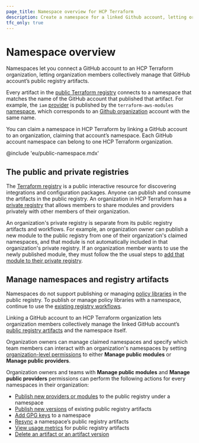```yaml
---
page_title: Namespace overview for HCP Terraform
description: Create a namespace for a linked Github account, letting organization members collectively manage that account’s public registry artifacts.
tfc_only: true
---
```


#  Namespace overview

Namespaces let you connect a GitHub account to an HCP Terraform organization, letting organization members collectively manage that GitHub account’s public registry artifacts.

Every artifact in the [public Terraform registry](https://registry.terraform.io/) connects to a namespace that matches the name of the GitHub account that published that artifact. For example, the `iam` [provider](https://registry.terraform.io/modules/terraform-aws-modules/iam/aws/latest) is published by the `terraform-aws-modules` [namespace](https://registry.terraform.io/namespaces/terraform-aws-modules), which corresponds to an [Github organization](https://docs.github.com/en/organizations/collaborating-with-groups-in-organizations/about-organizations) account with the same name.

You can claim a namespace in HCP Terraform by linking a GitHub account to an organization, claiming that account’s namespace. Each GitHub account namespace can belong to one HCP Terraform organization.


<!-- BEGIN: TFC:only name:hcp-eu -->

<Note>

@include 'eu/public-namespace.mdx'

</Note>

<!-- END: TFC:only name:hcp-eu -->

## The public and private registries

The [Terraform registry](https://registry.terraform.io/) is a public interactive resource for discovering integrations and configuration packages. Anyone can publish and consume the artifacts in the public registry. An organization in HCP Terraform has a [private registry](/terraform/cloud-docs/registry) that allows members to share modules and providers privately with other members of their organization.

An organization's private registry is separate from its public registry artifacts and workflows. For example, an organization owner can publish a new module to the public registry from one of their organization's claimed namespaces, and that module is not automatically included in that organization's private registry. If an organization member wants to use the newly published module, they must follow the the usual steps to [add that module to their private registry](/terraform/cloud-docs/registry/add).

## Manage namespaces and registry artifacts

<Note>

Namespaces do not support publishing or managing [policy libraries](/terraform/registry/policy-libraries/publishing) in the public registry. To publish or manage policy libraries with a namespace, continue to use the [existing registry workflows](/terraform/registry/policy-libraries/publishing#publishing-to-the-registry).

</Note>

Linking a GitHub account to an HCP Terraform organization lets organization members collectively manage the linked GitHub account’s [public registry artifacts](/terraform/cloud-docs/public-namespace/artifacts) and the namespace itself.

Organization owners can manage claimed namespaces and specify which team members can interact with an organization's namespaces by setting [organization-level permissions](/terraform/cloud-docs/users-teams-organizations/permissions/organization#manage-public-registry) to either **Manage public modules** or **Manage public providers**.

Organization owners and teams with **Manage public modules** and **Manage public providers** permissions can perform the following actions for every namespaces in their organization:

* [Publish new providers or modules](/terraform/cloud-docs/public-namespace/artifacts#publish-artifacts) to the public registry under a namespace
* [Publish new versions](/terraform/cloud-docs/public-namespace/artifacts#publish-new-artifact-versions) of existing public registry artifacts
* [Add GPG keys](/terraform/cloud-docs/public-namespace/manage#manage-gpg-keys) to a namespace
* [Resync](/terraform/cloud-docs/public-namespace/artifacts#resync-artifacts) a namespace’s public registry artifacts
* [View usage metrics](/terraform/cloud-docs/public-namespace/artifacts#view-artifacts) for public registry artifacts
* [Delete an artifact or an artifact version](/terraform/cloud-docs/public-namespace/artifacts#delete-artifacts-or-artifact-versions)

